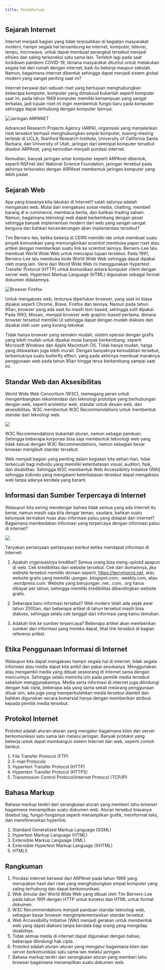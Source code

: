 ```yaml
---
title: Pendahuluan
---
```


## Sejarah Internet

Internet menjadi bagian yang tidak terpisahkan di kegiatan masyarakat modern, hampir segala hal tersambung ke internet, komputer, televisi, lampu, microwave, untuk dapat membuat perangkat tersebut menjadi efisien dan saling terkoneksi satu sama lain. Terlebih lagi pada saat lockdown pandemi COVID-19, dimana masyarakat dituntut untuk melakukan segala hal dari rumah dengan internet, baik itu bekerja maupun sekolah. Namun, bagaimana internet dibentuk sehingga dapat menjadi sistem global modern yang sangat penting saat ini?

Internet berawal dari sebuah riset yang bertujuan menghubungkan beberapa komputer, komputer yang dimaksud bukanlah seperti komputer saat ini, pada tahun 1969 komputer memiliki kemampuan yang sangat terbatas, jadi tujuan riset ini ingin membentuk fungsi baru pada komputer sehingga dapat terhubung dengan komputer lainnya.

![Jaringan ARPANET](https://upload.wikimedia.org/wikipedia/commons/6/68/Timesharing_and_Development_KA-10s_at_BBN%2C_circa_1970.jpg)

Advanced Research Projects Agency (ARPA), organisasi yang menjalankan riset tersebut berhasil menghubungkan empat komputer, masing-masing terletak di UCLA, Stanford Research Institute, University of California Santa Barbara, dan University of Utah, jaringan dari keempat komputer tersebut disebut ARPAnet, yang kemudian menjadi pondasi internet.

Kemudian, banyak jaringan antar komputer seperti ARPAnet dibentuk, seperti NSFnet dari National Science Foundation, jaringan tersebut pada akhirnya terkoneksi dengan ARPAnet membentuk jaringan komputer yang lebih padat.

## Sejarah Web

Apa yang biasanya kita lakukan di Internet? salah satunya adalah mengakses web. Mulai dari mengakses sosial media, chatting, membeli barang di e-commerce, membaca berita, dan bahkan trading saham. Namun, bagaimana teknologi web dapat berkembang dengan pesat sehingga banyak implementasi modern dari web yang sangat-sangat berguna dan bahkan kecenderungan akan implementasi tersebut?

Tim Berners-lee, ketika bekerja di CERN memiliki ide untuk membuat suatu proyek komunikasi yang memungkinkan scientist membuka paper riset atau artikel dengan memberikan suatu link ke scientist lainnya. Berners-Lee lalu membuat World Wide Web untuk mencapai tujuan tersebut. Pada 1991, Berners-Lee lalu membuka kode World Wide Web sehingga dapat dipakai oleh orang lain. Versi dari World Wide Web ini menggunakan Hypertext Transfer Protocol (HTTP) untuk komunikasi antara komputer client dengan server web. Hypertext Markup Language (HTML) digunakan sebagai format dokumen didalamnya.

![Browser Firefox](https://upload.wikimedia.org/wikipedia/commons/thumb/2/23/Firefox_57_High_Sierra.png/1920px-Firefox_57_High_Sierra.png)

Untuk mengakses web, tentunya diperlukan browser, yang saat ini biasa dipakai seperti Chrome, Brave, Firefox dan lainnya. Namun pada tahun 90an, browser yang ada saat itu masih text-based, sehingga sulit dipakai. Pada 1993, Mosaic, menjadi browser web graphic-based pertama, dimana browser tersebut memiliki UI sehingga dapat dengan mudah diakses dan dipakai oleh user yang kurang teknikal.

Tidak hanya browser yang semakin mudah, sistem operasi dengan grafis yang lebih mudah untuk dipakai mulai banyak berkembang, seperti Microsoft Windows dan Apple Macintosh OS. Tidak hanya mudah, harga yang ditawarkan juga lebih murah. Dengan banyaknya kemudahan tersebut, terbentuknya suatu butterfly effect. yang pada akhirnya membuat maraknya penggunaan web pada tahun 90an hingga terus berkembang sampai saat ini.

## Standar Web dan Aksesibilitas

World Wide Web Consortium (W3C), memegang peran untuk mengembangkan rekomendasi dan teknologi prototipe yang berhubungan dengan web, seperti arsitektur web, standar untuk desain web, dan aksesibilitas. W3C membentuk W3C Recommendations untuk membentuk standar dari teknologi web.

![](https://upload.wikimedia.org/wikipedia/commons/f/f7/W3c_main.png)

W3C Recommendations bukanlah aturan, namun sebagai panduan. Sehingga beberapa korporasi bisa saja membentuk teknologi web yang tidak sesuai dengan W3C Recommendations, namun sebagian besar browser mengikuti standar tersebut.

Web menjadi bagian yang penting dalam kegiatan kita sehari-hari, tidak terkecuali bagi individu yang memiliki keterbatasan visual, auditori, fisik, dan disabilitas. Sehingga W3C membentuk Web Accessibility Initiative (WAI) sehingga individu yang mengalami keterbatasan tersebut dapat mengakses web tanpa adanya kendala yang berarti.

## Informasi dan Sumber Terpercaya di Internet

Walaupun kita sering mendengar bahwa tidak semua yang ada internet itu benar, namun masih saja kita dengar teman, saudara, bahkan suatu kelompok termakan hoax atau informasi palsu yang didapat dari internet? Bagaimana membedakan informasi yang terpercaya dengan informasi palsu di internet?

![](https://upload.wikimedia.org/wikipedia/commons/a/aa/Hoax-ganjar.png)

Tanyakan pertanyaan-pertanyaan berikut ketika mendapat informasi di Internet:

1. Apakah organisasinya kredibel?
   Semua orang bisa meng-upload apapun di web. Cek kredibilitas dari website tersebut. Cek dari domainnya, jika website tersebut memiliki domain seperti, https://terrymorris.net, atau website gratis yang memiliki ujungan .blogspot.com, .weebly.com, atau .wordpress.com. Website yang berujungan .net, .com, .org harus dibayar per tahun, sehingga memiliki kredibilitas dibandingkan website gratis.

2. Seberapa baru informasi tersebut?
   Web modern telah ada sejak awal tahun 2000an, dan beberapa artikel di tahun tersebut masih bisa diakses, sehingga selalu cek tanggal dari informasi yang kamu temukan.

3. Adakah link ke sumber terpercaya?
   Beberapa artikel akan memberikan sumber dari informasi yang mereka dapat, lihat link tersebut di bagian referensi artikel.

## Etika Penggunaan Informasi di Internet

Walaupun kita dapat mengakses hampir segala hal di internet, tidak segala informasi atau media dapat kita ambil dan pakai sesukanya. Menggunakan atau mengambil media yang dibuat seseorang di internet sama dengan mencurinya. Sehingga selalu meminta izin pada pemilik media tersebut sebelum menggunakannya. Media serta informasi di internet juga dilindungi dengan hak cipta, beberapa ada yang sama sekali melarang penggunaan diluar izin, ada juga yang memperbolehkan media tersebut diambil dan bahkan digunakan secara komersial hanya dengan memberikan atribusi kepada pemilik media tersebut.

## Protokol Internet

Protokol adalah aturan-aturan yang mengatur bagaimana klien dan server berkomunikasi satu sama lain melalui jaringan. Banyak protokol yang bekerja untuk dapat membangun sistem Internet dan web, seperti contoh berikut.

1. File Transfer Protocol (FTP)
2. E-mail Protocols
3. Hypertext Transfer Protocol (HTTP)
4. Hypertext Transfer Protocol (HTTPS)
5. Transmission Control Protocol/Internet Protocol (TCP/IP)

## Bahasa Markup

Bahasa markup terdiri dari serangkaian aturan yang memberi tahu browser bagaimana menampilkan suatu dokumen web. Aturan tersebut biasanya disebut tag, fungsi-fungsinya seperti menampilkan grafik, memformat teks, dan mereferensikan hyperlink.

1. Standard Generalized Markup Language (SGML)
2. Hypertext Markup Language (HTML)
3. Extensible Markup Language (XML)
4. Extensible Hypertext Markup Language (XHTML)
5. HTML5

## Rangkuman

1. Pondasi internet berawal dari ARPAnet pada tahun 1969 yang merupakan hasil dari riset yang menghubungkan empat komputer yang saling terhubung dan dapat berkomunikasi.
2. Web dimulai dari World Wide Web yang dibuat oleh Tim Berners-Lee pada tahun 1991 dengan HTTP untuk koneksi dan HTML untuk format dokumen.
3. W3C Recommendations menjadi panduan standar teknologi web, sebagian besar browser mengimplementasikan standar tersebut.
4. Web Accessibility Initiative (WAI) menjadi gerakan untuk membentuk web yang dapat diakses tanpa kendala bagi orang yang mengidap disabilitas.
5. Tidak semua media di internet dapat digunakan dengan bebas, beberapa dilindungi hak cipta.
6. Protokol adalah aturan-aturan yang mengatur bagaimana klien dan server berkomunikasi satu sama lain melalui jaringan.
7. Bahasa markup terdiri dari serangkaian aturan yang memberi tahu browser bagaimana menampilkan suatu dokumen web.
